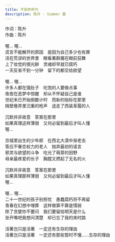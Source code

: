```yaml
---
title: 不安的年代
description: 陈升 - Summer 夏
---
```


作词：陈升<br />作曲：陈升<br /><br />喔... 喔...<br />谎言不能解开的原因　是因为自己多少也有罪<br />活在荒谬的世界里　眼看著群魔在眼前狂舞<br />上了妆觉的很光鲜　灵魂却早就已腐朽<br />一天反省不到一分钟　留下的都交给欲望<br /><br />喔... 喔...<br />许多人都在饿肚子　吃饱的人要做点事<br />夜夜在恶梦中惊醒　却从不怀疑自己是谁<br />世纪末已开始倒数计时　而新的指标在那里<br />隔壁巷弄里沉重的枪声　送走了西装革履的人<br /><br />沉默并非故意　答案在那里<br />如果真理这样薄弱　又何必留到最后才叫人懂<br />喔...<br /><br />京城里出生的少年郎　在西北大漠中渐老去<br />答应不眷恋权力的老人　抛弃最初的诺言<br />邪灵与欲望的斗争　吃光了萌芽的田野<br />母亲最疼爱的长子　胸膛又燃起了无名的火<br /><br />沉默并非故意　答案在那里<br />如果真理那样薄弱　又何必留到最后才叫人懂<br />喔...<br /><br />喔... 喔...<br />二十一世纪的孩子别担忧　愚蠢腐朽将不再留<br />青春在幻想中埋葬　这样做算不算是懦弱<br />除了贪婪你不要问　我们要留给明天是什么<br />张开嘴吧我想问清楚　却已忘了我的来时路<br /><br />活著岂只是活著　一定还有生存的理由<br />活著岂只是活著　一定还有那些暂时不懂......生存的理由